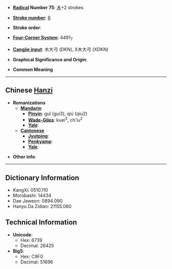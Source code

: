 * '''[[Wiktionary:Chinese radical index| Radical]] Number 75''': [[Wiktionary:Chinese radical index 木|木]]+2 strokes

* '''[[Wiktionary:Chinese total strokes index|Stroke number]]''': [[Wiktionary:Chinese total strokes index 6|6]]

* '''Stroke order''': 

* '''[[Wiktionary:Chinese four corner index|Four-Corner System]]''': 4491<sub>7</sub>

* '''[[Wiktionary:Chinese Cangjie index|Cangjie input]]''': 木大弓 (DKN), X木大弓 (XDKN)

* '''Graphical Significance and Origin''': 

* '''Common Meaning'''

----

== Chinese [[Hanzi]] ==

* '''Romanizations'''
** '''[[Mandarin]]'''
*** '''[[Pinyin]]''': guǐ (gui3), qiú (qiu2)
*** '''[[Wade-Giles]]''': kuei<sup>3</sup>, ch'iu<sup>2</sup>
*** '''[[Yale]]''': 
** '''[[Cantonese]]'''
*** '''[[Jyutping]]''':
*** '''[[Penkyamp]]''': 
*** '''[[Yale]]''': 

* '''Other info''': 

----

== Dictionary Information ==

* KangXi: 0510.110
* Morobashi: 14434
* Dae Jaweon: 0894.090
* Hanyu Da Zidian: 21155.060

== Technical Information ==

* '''Unicode''':
** Hex: 6739
** Decimal: 26425
* '''Big5''':
** Hex: C9F0
** Decimal: 51696